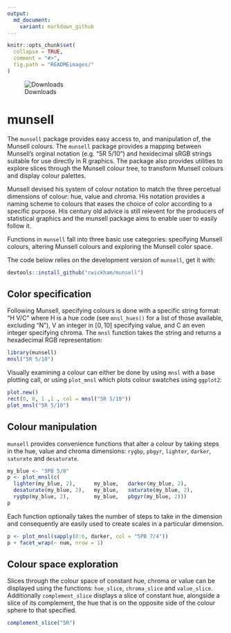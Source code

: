 ```yaml
---
output:
  md_document:
    variant: markdown_github
---
```


<!-- README.md is generated from README.Rmd. Please edit that file -->

```r
knitr::opts_chunk$set(
  collapse = TRUE,
  comment = "#>",
  fig.path = "READMEimages/"
)
```

![Downloads](http://cranlogs.r-pkg.org/badges/last-week/munsell)

# munsell

The `munsell` package provides easy access to, and manipulation of, the  Munsell colours.  The `munsell` package provides a mapping between Munsell's orginal notation (e.g. "5R 5/10") and hexidecimal sRGB strings suitable for use directly in R graphics.  The package also provides utilities to explore slices through the Munsell colour tree, to transform Munsell colours and display colour palettes.

Munsell devised his system of colour notation to match the three percetual dimensions of colour: hue, value and chroma.  His notation provides a naming scheme to colours that eases the choice of color according to a specific purpose.  His century old advice is still relevent for the producers of statistical graphics and the munsell package aims to enable user to easily follow it.

Functions in `munsell` fall into three basic use categories: specifying Munsell colours, altering Munsell colours and exploring the Munsell color space.

The code below relies on the development version of `munsell`, get it with:
```r
devtools::install_github("cwickham/munsell")
```

## Color specification 

Following Munsell, specifying colours is done with a specific string format: "H V/C" where H is a hue code (see `mnsl_hues()` for a list of those available, excluding "N"), V an integer in $[0, 10]$ specifying value, and C an even integer specifying chroma. The `mnsl` function takes the string and returns a hexadecimal RGB representation: 
```r
library(munsell)
mnsl("5R 5/10")
```
Visually examining a colour can either be done by using `mnsl` with a base plotting call, or using `plot_mnsl` which plots colour swatches using `ggplot2`:
```r
plot.new()
rect(0, 0, 1 ,1 , col = mnsl("5R 5/10"))
plot_mnsl("5R 5/10")
```

## Colour manipulation
`munsell` provides convenience functions that alter a colour by taking  steps in the hue, value and chroma dimensions: `rygbp`, `pbgyr`, `lighter`, `darker`, `saturate` and `desaturate`.  

```r
my_blue <- "5PB 5/8"
p <- plot_mnsl(c(
  lighter(my_blue, 2),      my_blue,   darker(my_blue, 2),
  desaturate(my_blue, 2),   my_blue,   saturate(my_blue, 2),
  rygbp(my_blue, 2),        my_blue,   pbgyr(my_blue, 2)))
p
```

Each function optionally takes the number of steps to take in the dimension and consequently are easily used to create scales in a particular dimension.  

```r
p <- plot_mnsl(sapply(0:6, darker, col = "5PB 7/4"))
p + facet_wrap(~ num, nrow = 1)
```

## Colour space exploration

Slices through the colour space of constant hue, chroma or value can be displayed using the functions: `hue_slice`, `chroma_slice` and `value_slice`.  Additionally `complement_slice` displays a slice of constant hue, alongside a slice of its complement, the hue that is on the opposite side of the colour sphere to that specified.

```r
complement_slice("5R")
```